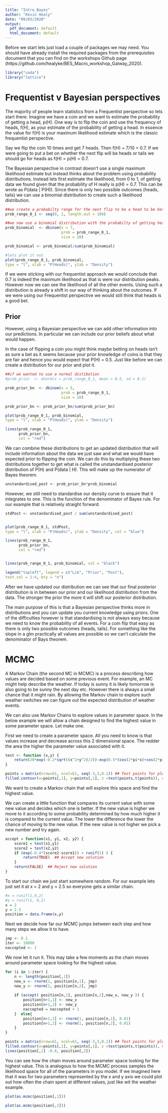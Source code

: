 ```yaml
---
title: "Intro_Bayes"
author: "Kevin Healy"
date: "09/03/2020"
output:
  pdf_document: default
  html_document: default
---
```


Before we start lets just load a couple of packages we may need. You should have already install the required packages from the prerequisites document that you can find on the workshops Github page (https://github.com/healyke/BES_Macro_workshop_Galway_2020).

```r

library("coda")
library("lattice")

```

# Frequentist v Bayesian perspectives

The majority of people learn statistics from a Frequentist perspective so lets start there. Imagine we have a coin and we want to estimate the probability of getting a head, p(H). One way is to flip the coin and use the frequency of heads, f(H), as your estimate of the probability of getting a head. In essence the value for f(H) is your maximum likelihood estimate which is the classic frequentist perspective. 

Say we flip the coin 10 times and get 7 heads. Then f(H) = 7/10 = 0.7. If we were going to put a bet on whether the next flip will be heads or tails we should go for heads as f(H) = p(H) = 0.7.

The Bayesian perspective in contrast doesn't use a single maximum likelihood estimate but instead thinks about the problem using probability distributions. Instead lets first estimate the likelihood, from 0 to 1, of getting data we found given that the probability of H really is p(H) = 0.7. This can be wrote as P(data | P(H)). Since there is only two possible outcomes (heads, tails) we can use a binomial distribution to create such a likelihood distribution.


```r

##we create a probabilty range for the next flip to be a head to be between 0 and 1
prob_range_0_1 <- seq(0, 1, length.out = 100)

##we now use a binomial distribution with the probabilty of getting heads as 0.7.
prob_binomial  <- dbinom(x = 7, 
                         prob = prob_range_0_1, 
                         size = 10)

prob_binomial <- prob_binomial/sum(prob_binomial)

#lets plot it out.
plot(prob_range_0_1, prob_binomial,
type = "l", xlab = "P(Heads)", ylab = "Density")

```


If we were sticking with our frequentist approach we would conclude that 0.7 is indeed the maximum likelihood as that is were our distribution peaks. However now we can see the likelihood of all the other events. Using such a distribution is already a shift in our way of thinking about the outcomes. If we were using our Frequentist perspective we would still think that heads is a good bet. 



## Prior

However, using a Bayesian perspective we can add other information into our predictions. In particular we can include our prior beliefs about what would happen. 

In the case of flipping a coin you might think maybe betting on heads isn't as sure a bet as it seems because your prior knowledge of coins is that they are fair and hence you would expect that P(H) = 0.5. Just like before we can create a distribution for our prior and plot it.


```r

##if we wanted to use a normal distibution 
#prob_prior  <- dnorm(x = prob_range_0_1, mean = 0.5, sd = 0.1)

prob_prior_bn  <- dbinom(x = 5, 
                         prob = prob_range_0_1, 
                         size = 10)

prob_prior_bn <- prob_prior_bn/sum(prob_prior_bn)

plot(prob_range_0_1, prob_binomial,
type = "l", xlab = "P(Heads)", ylab = "Density")

lines(prob_range_0_1, 
      prob_prior_bn,
      col = "red")

```


We can combine these distributions to get an updated distribution that will include information about the data we just saw and what we would have expected prior to flipping the coin. We can do this by multiplying these two distributions together to get what is called the unstandardised posterior distribution of P(H) and P(data | H). This will make up the numerator of Bayes theorem.

```r

unstandardised_post <- prob_prior_bn*prob_binomial

```


However, we still need to standardise our density curve to ensure that it integrates to one. This is the function of the denominator of Bayes rule. For our example that is relatively straight forward. 


```r


stdPost <- unstandardised_post / sum(unstandardised_post)


plot(prob_range_0_1, stdPost,
type = "l", xlab = "P(Heads)", ylab = "Density", col = "blue")

lines(prob_range_0_1, 
      prob_prior_bn,
      col = "red")


lines(prob_range_0_1, prob_binomial, col = "black")

legend("topleft", legend = c("Lik", "Prior", "Post"),
text.col = 1:4, bty = "n")

```

After we have updated our distribution we can see that our final posterior distribution is in between our prior and our likelihood distribution from the data. The stronger the prior the more it will shift our posterior distribution.

The main purpose of this is that a Bayesian perspective thinks more in distributions and you can update you current knowledge using priors. One of the difficulties however is that standardising is not always easy because we need to know the probability of all events. For a coin flip that easy as there is only two possible outcomes (heads, tails). For something like the slope in a glm practically all values are possible so we can't calculate the denominator of Bays theorem.


# MCMC

A Markov Chain (the second MC in MCMC) is a process describing how values are decided based on some previous event. For example, an MC might help describe the weather. If today is sunny it is likely tomorrow is also going to be sunny the next day etc. However there is always a small chance that it might rain. By allowing the Markov chain to explore such weather switches we can figure out the expected distribution of weather events.

We can also use Markov Chains to explore values in parameter space. In the below example we will allow a chain designed to find the highest value in some parameter space. Let make one.

First we need to create a parameter space. All you need to know is that values increase and decrease across this 2 dimensional space. The redder the area the higher the parameter value associated with it.

```r

test <- function (x,y) {
    return(20*exp(-0.2*sqrt((x^2+y^2)/2))-exp(0.5*(cos(2*pi*x)+cos(2*pi*y)))+22.71828 )
}

points = matrix(nrow=61, ncol=61, seq(-3,3,0.1)) ## Test points for plotting
filled.contour(x=points[,1], y=points[,1], z =test(points,t(points)), nlevels=20)

```


We want to create a Markov chain that will explore this space and find the highest value.

We can create a little function that compares its current value with some new value and decides which one is better. If the new value is higher we move to it according to some probability determined by how much higher it is compared to the current value. The lower the difference the lower the chance of moving to the new value. If the new value is not higher we pick a new number and try again. 

```r

accept = function(x1, y1, x2, y2) {
    score1 = test(x1,y1)
    score2 = test(x2,y2)
    if (exp(-0.4*(score2-score1)) < runif(1) ) {
        return(TRUE)  ## Accept new solution
    }
    return(FALSE)  ## Reject new solution
}

```



To start our chain we just start somewhere random. For our example lets just set it at x = 2 and y = 2.5 so everyone gets a similar chain.

```r

#x = runif(1,0,2)
#y = runif(1, 0,2)
x = 2
y = 2.5
position = data.frame(x,y)


```


Next we decide how far our MCMC jumps between each step and how many steps we allow it to have.

```r

jmp <- 0.1
iter <- 10000
naccepted <- 1

```


We now let it run it. This may take a few moments as the chain moves around parameter space looking for the highest value.

```r


for (i in 1:iter) {
    n <- length(position[,1])
    new_x <- rnorm(1, position[n,1], jmp)
    new_y <- rnorm(1, position[n,2], jmp)
    
    if (accept( position[n,1], position[n,2],new_x, new_y )) {
        position[n+1,1] <- new_x
        position[n+1,2] <- new_y
        naccepted = naccepted + 1
    }  else{  
        position[n+1,1] <- rnorm(1, position[n,1], 0.01)
        position[n+1,2] <- rnorm(1, position[n,2], 0.01)
    }
}

points = matrix(nrow=61, ncol=61, seq(-3,3,0.1)) ## Test points for plotting
filled.contour(x=points[,1], y=points[,1], z =test(points,t(points)), nlevels=20)
lines(position[,1] -0.8, position[,2])

```


You can see how the chain moves around parameter space looking for the highest value. This is analogous to how the MCMC process samples the likelihood space for all of the parameters in you model. If we imagined here that it was for two parameters represented by the x and y axis we could plot out how often the chain spent at different values, just like wit the weather example. 

```r

plot(as.mcmc(position[,1]))

```


```r

plot(as.mcmc(position[,2]))

```





